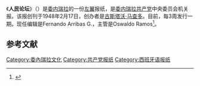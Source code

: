 《'''人民论坛'''》（{{lang-es|Tribuna Popular}}）是[[委内瑞拉|委内瑞拉]]的一份[[左翼|左翼]]报纸，是[[委内瑞拉共产党|委内瑞拉共产党]]中央委员会机关报。该报创刊于1948年2月17日，创办者是[[古斯塔沃·马查多|古斯塔沃·马查多]]。目前，每3周发行一期。现任编辑是Fernando Arribas G.，主管是Oswaldo Ramos<ref>{{cite web|url = http://www.tribuna-popular.org/|title = Página Web de tribuna Popular.|author = Tribuna Popular|accessdate = 2020-12-03|archive-date = 2011-03-18|archive-url = https://web.archive.org/web/20110318123437/http://www.tribuna-popular.org/|dead-url = no}}</ref>。

== 参考文献 ==
{{reflist}}

[[Category:委內瑞拉文化|Category:委內瑞拉文化]]
[[Category:共产党报纸|Category:共产党报纸]]
[[Category:西班牙语报纸|Category:西班牙语报纸]]